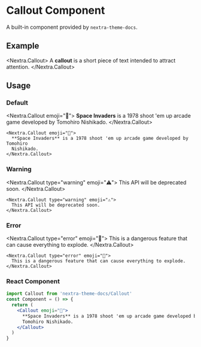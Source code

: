 # Callout Component

A built-in component provided by `nextra-theme-docs`.

## Example

<Nextra.Callout>
  A **callout** is a short piece of text intended to attract attention.
</Nextra.Callout>

## Usage

### Default

<Nextra.Callout emoji="👾">
  **Space Invaders** is a 1978 shoot 'em up arcade game developed by Tomohiro
  Nishikado.
</Nextra.Callout>

```mdx
<Nextra.Callout emoji="👾">
  **Space Invaders** is a 1978 shoot 'em up arcade game developed by Tomohiro
  Nishikado.
</Nextra.Callout>
```

### Warning

<Nextra.Callout type="warning" emoji="⚠️">
  This API will be deprecated soon.
</Nextra.Callout>

```mdx
<Nextra.Callout type="warning" emoji="⚠️">
  This API will be deprecated soon.
</Nextra.Callout>
```

### Error

<Nextra.Callout type="error" emoji="🚫">
  This is a dangerous feature that can cause everything to explode.
</Nextra.Callout>

```mdx
<Nextra.Callout type="error" emoji="️🚫">
  This is a dangerous feature that can cause everything to explode.
</Nextra.Callout>
```

### React Component

```jsx filename="callout.jsx"
import Callout from 'nextra-theme-docs/Callout'
const Component = () => {
  return (
    <Callout emoji="👾">
      **Space Invaders** is a 1978 shoot 'em up arcade game developed by
      Tomohiro Nishikado.
    </Callout>
  )
}
```
